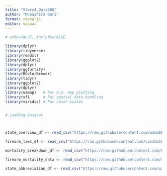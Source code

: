 ```yaml
---
title: "Story4_Data608"
author: "Mubashira Qari"
format: revealjs
editor: visual
---
```

```r
# echo=FALSE, include=FALSE

library(dplyr)
library(tidyverse)
library(readxl)
library(ggplot2)
library(dplyr)
library(ggfortify)
library(RColorBrewer)
library(tidyr)
library(ggplot2)
library(dplyr)
library(usmap)   # For U.S. map plotting
library(sf)      # For spatial data handling 
library(viridis) # For color scales


# Loading Dataset



state_overview_df <- read_csv("https://raw.githubusercontent.com/uzmabb182/Data_608/refs/heads/main/Week_6/State_Overview-2019-2023.csv")

firearm_laws_df <- read_csv("https://raw.githubusercontent.com/uzmabb182/Data_608/refs/heads/main/Week_6/firearm_laws.csv")

mortality_breakdown_df <- read_csv("https://raw.githubusercontent.com/uzmabb182/Data_608/refs/heads/main/Week_6/mortality_breakdown.csv")

firearm_mortality_data <- read_csv("https://raw.githubusercontent.com/uzmabb182/Data_608/refs/heads/main/Week_6/firearm_mortality2022.csv")

state_abbreviation_df <- read_csv("https://raw.githubusercontent.com/uzmabb182/Data_608/refs/heads/main/Week_6/states_abbreviations.csv")


```

